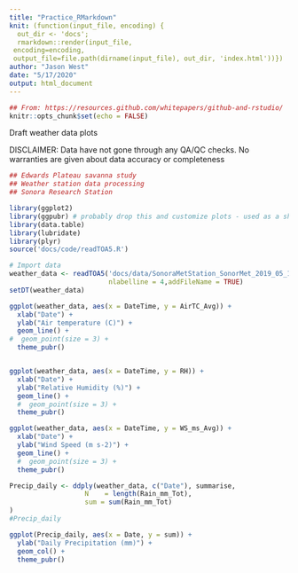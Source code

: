 ```yaml
---
title: "Practice_RMarkdown"
knit: (function(input_file, encoding) {
  out_dir <- 'docs';
  rmarkdown::render(input_file,
 encoding=encoding,
 output_file=file.path(dirname(input_file), out_dir, 'index.html'))})
author: "Jason West"
date: "5/17/2020"
output: html_document
---
```


```r
## From: https://resources.github.com/whitepapers/github-and-rstudio/
knitr::opts_chunk$set(echo = FALSE)
```

Draft weather data plots

DISCLAIMER: Data have not gone through any QA/QC checks. No warranties are given about data accuracy or completeness

```r
## Edwards Plateau savanna study
## Weather station data processing
## Sonora Research Station

library(ggplot2)
library(ggpubr) # probably drop this and customize plots - used as a shortcut now
library(data.table)
library(lubridate)
library(plyr)
source('docs/code/readTOA5.R')

# Import data
weather_data <- readTOA5('docs/data/SonoraMetStation_SonorMet_2019_05_18_16_33_52.dat',
                         nlabelline = 4,addFileName = TRUE)
setDT(weather_data)

ggplot(weather_data, aes(x = DateTime, y = AirTC_Avg)) + 
  xlab("Date") +
  ylab("Air temperature (C)") +
  geom_line() +
#  geom_point(size = 3) +
  theme_pubr()


ggplot(weather_data, aes(x = DateTime, y = RH)) + 
  xlab("Date") +
  ylab("Relative Humidity (%)") +
  geom_line() +
  #  geom_point(size = 3) +
  theme_pubr()

ggplot(weather_data, aes(x = DateTime, y = WS_ms_Avg)) + 
  xlab("Date") +
  ylab("Wind Speed (m s-2)") +
  geom_line() +
  #  geom_point(size = 3) +
  theme_pubr()

Precip_daily <- ddply(weather_data, c("Date"), summarise,
                   N    = length(Rain_mm_Tot),
                   sum = sum(Rain_mm_Tot)
)
#Precip_daily

ggplot(Precip_daily, aes(x = Date, y = sum)) + 
  ylab("Daily Precipitation (mm)") +
  geom_col() +
  theme_pubr()
  

```

